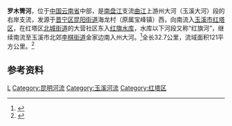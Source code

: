 {{Infobox River
  | river_name      = 罗木箐河
  | image_name      =
  | image_size      = 
  | caption         = 
  | origin          = [[云南省|云南省]][[晋宁区|晋宁区]][[昆阳街道|昆阳街道]]海龙村西
  | mouth           = 云南省[[玉溪市|玉溪市]][[红塔区|红塔区]][[李棋街道|李棋街道]]金家边南[[曲江_(南盘江)|州大河]]
  | basin_countries = {{PRC}}
  | length          = 32.7 km
  | elevation       = 
  | mouth_elevation = 
  | discharge       = 
  | watershed       = 121 km<sup>2</sup>
}}
'''罗木箐河'''，位于[[中国|中国]][[云南省|云南省]]中部，是[[南盘江|南盘江]]支流[[曲江_(南盘江)|曲江]]上游州大河（玉溪大河）段的右岸支流，发源于[[晋宁区|晋宁区]][[昆阳街道|昆阳街道]]海龙村（原属宝峰镇）西，向南流入[[玉溪市|玉溪市]][[红塔区|红塔区]]，在红塔区[[北城街道_(玉溪市)|北城街道]]的大营社区东入[[红旗水库_(玉溪)|红旗水库]]，水库以下河段又称“红旗河”，继续南流至玉溪市北郊[[李棋街道|李棋街道]]金家边南入州大河。<ref  name="市志">{{cite book zh |author=玉溪市地方志编纂委员会 |title=《玉溪市志》|format=M |edition=1 |location=北京 |publisher=中华书局 |date=1993|pages=121页|id= ISBN 7-101-01127-6}}</ref>全长32.7公里，流域面积121平方公里。<ref name="中国河湖大典">{{cite book zh |author=《[[中国河湖大典|中国河湖大典]]》编纂委员会 |title=《中国河湖大典·珠江卷》 |format=M |edition=1 |location=北京 |publisher=中国水利水电出版社 |date=2013年1月 |pages=21页 |id= ISBN 978-7-5170-0561-2}}</ref>
==参考资料==
{{reflist}}
[[Category:南盤江水系|L]]
[[Category:昆明河流|Category:昆明河流]]
[[Category:玉溪河流|Category:玉溪河流]]
[[Category:红塔区|Category:红塔区]]